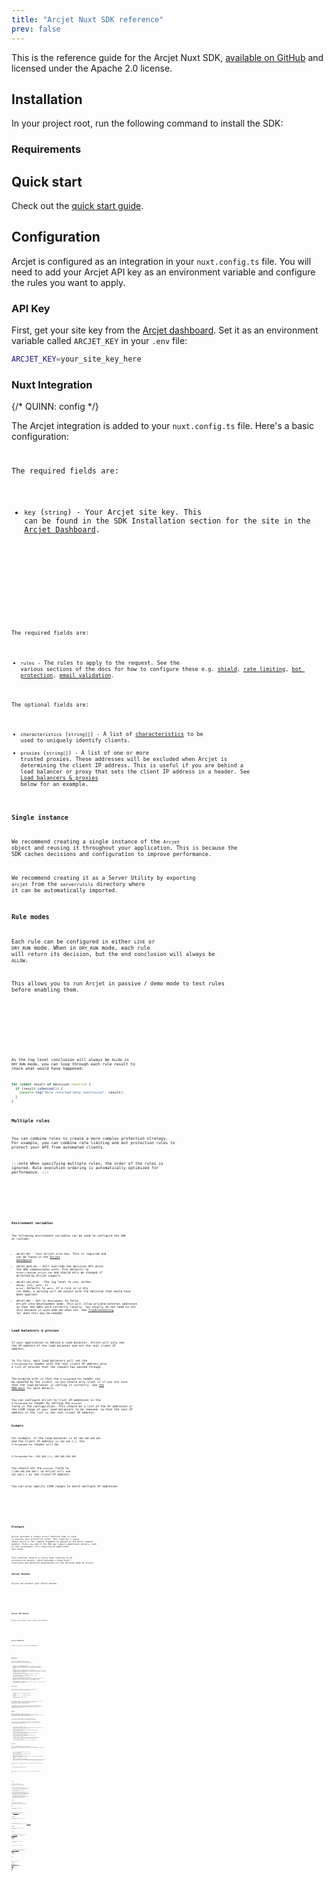 ```yaml
---
title: "Arcjet Nuxt SDK reference"
prev: false
---
```






[<SDKVersionNuxt />](https://www.npmjs.com/package/@arcjet/nuxt)

This is the reference guide for the Arcjet Nuxt SDK, [available on
GitHub](https://github.com/arcjet/arcjet-js) and licensed under the Apache 2.0
license.

<WhatIsArcjet />

## Installation

In your project root, run the following command to install the SDK:

<Installation showFrameworkSwitcher={false} />

### Requirements

<Requirements />

## Quick start

Check out the [quick start guide](/get-started?f=nuxt).

## Configuration

Arcjet is configured as an integration in your `nuxt.config.ts` file. You will
need to add your Arcjet API key as an environment variable and configure the
rules you want to apply.

### API Key

First, get your site key from the [Arcjet dashboard](https://app.arcjet.com).
Set it as an environment variable called `ARCJET_KEY` in your `.env` file:

```bash
ARCJET_KEY=your_site_key_here
```

### Nuxt Integration

{/* QUINN: config */}

The Arcjet integration is added to your `nuxt.config.ts` file. Here's a basic
configuration:

<Code
  code={removeTSCCommentDirectives(ConfigurationTS)}
  lang="ts"
  title="nuxt.config.ts"
/>

The required fields are:

- `key` (`string`) - Your Arcjet site key. This can be found in the SDK
  Installation section for the site in the [Arcjet
  Dashboard](https://app.arcjet.com).

<Tabs>
  <TabItem label="TS">
    <Code
      code={removeTSCCommentDirectives(ConfigurationInitTS)}
      title="server/utils/arcjet.ts"
      lang="ts"
    />
  </TabItem>
  <TabItem label="JS">
    <Code
      code={removeTSCCommentDirectives(ConfigurationInitJS)}
      title="server/utils/arcjet.js"
      lang="js"
    />
  </TabItem>
</Tabs>

The required fields are:

- `rules` - The rules to apply to the request. See the various sections of the
  docs for how to configure these e.g. [shield](/shield/reference?f=bun), [rate
  limiting](/rate-limiting/reference?f=bun), [bot
  protection](/bot-protection/reference?f=bun), [email
  validation](/email-validation/reference?f=bun).

The optional fields are:

- `characteristics` (`string[]`) - A list of
  [characteristics](/fingerprints#built-in-characteristics) to be used to
  uniquely identify clients.
- `proxies` (`string[]`) - A list of one or more trusted proxies. These
  addresses will be excluded when Arcjet is determining the client IP address.
  This is useful if you are behind a load balancer or proxy that sets the client
  IP address in a header. See [Load balancers &
  proxies](#load-balancers--proxies) below for an example.

### Single instance

We recommend creating a single instance of the `Arcjet` object and reusing it
throughout your application. This is because the SDK caches decisions and
configuration to improve performance.

We recommend creating it as a Server Utility by exporting `arcjet` from the
`server/utils` directory where it can be automatically imported.

### Rule modes

Each rule can be configured in either `LIVE` or `DRY_RUN` mode. When in
`DRY_RUN` mode, each rule will return its decision, but the end conclusion will
always be `ALLOW`.

This allows you to run Arcjet in passive / demo mode to test rules before
enabling them.

<Tabs>
  <TabItem label="TS">
    <Code
      code={removeTSCCommentDirectives(RuleModesConfigTS)}
      lang="ts"
      title="server/utils/arcjet.ts"
    />
  </TabItem>
  <TabItem label="JS">
    <Code
      code={removeTSCCommentDirectives(RuleModesConfigJS)}
      lang="js"
      title="server/utils/arcjet.js"
    />
  </TabItem>
</Tabs>

As the top level conclusion will always be `ALLOW` in `DRY_RUN` mode, you can
loop through each rule result to check what would have happened:

```ts
for (const result of decision.results) {
  if (result.isDenied()) {
    console.log("Rule returned deny conclusion", result);
  }
}
```

### Multiple rules

You can combine rules to create a more complex protection strategy. For example,
you can combine rate limiting and bot protection rules to protect your API from
automated clients.

:::note
When specifying multiple rules, the order of the rules is ignored. Rule
execution ordering is automatically optimized for performance.
:::

<Tabs>
  <TabItem label="TS">
    <Code
      code={removeTSCCommentDirectives(MultipleRulesTS)}
      lang="ts"
      title="server/utils/arcjet.ts"
    />
  </TabItem>
  <TabItem label="JS">
    <Code
      code={removeTSCCommentDirectives(MultipleRulesJS)}
      lang="js"
      title="server/utils/arcjet.js"
    />
  </TabItem>
</Tabs>

### Environment variables

The following environment variables can be used to configure the SDK at runtime:

- `ARCJET_KEY` - Your Arcjet site key. This is required and can be found in the
  [Arcjet dashboard](https://app.arcjet.com).
- `ARCJET_BASE_URL` - Will override the decision API which the SDK communicates
  with. This defaults to `https://decide.arcjet.com` and should only be changed
  if directed by Arcjet support.
- `ARCJET_LOG_LEVEL` - The log level to use, either `debug`, `info`, `warn`, or
  `error`. Defaults to `warn`. If a rule is in dry run mode, a warning will be
  output with the decision that would have been applied.
- `ARCJET_ENV` - Set to `development` to force Arcjet into development mode.
  This will allow private/internal addresses so that the SDKs work correctly
  locally. You usually do not need to set this because it uses `NODE_ENV` when
  set. See
  [Troubleshooting](/troubleshooting#generatefingerprint-ip-is-empty--failed_precondition-client-ip-not-provided)
  for when this may be needed.

### Load balancers & proxies

If your application is behind a load balancer, Arcjet will only see the IP
address of the load balancer and not the real client IP address.

To fix this, most load balancers will set the `X-Forwarded-For` header with the
real client IP address plus a list of proxies that the request has passed
through.

The problem with is that the `X-Forwarded-For` header can be spoofed by the
client, so you should only trust it if you are sure that the load balancer is
setting it correctly. See [the MDN
docs](https://developer.mozilla.org/en-US/docs/Web/HTTP/Headers/X-Forwarded-For)
for more details.

You can configure Arcjet to trust IP addresses in the `X-Forwarded-For` header
by setting the `proxies` field in the configuration. This should be a list of
the IP addresses or the CIDR range of your load balancers to be removed, so that
the last IP address in the list is the real client IP address.

#### Example

For example, if the load balancer is at `100.100.100.100` and the client IP
address is `192.168.1.1`, the `X-Forwarded-For` header will be:

```http
X-Forwarded-For: 192.168.1.1, 100.100.100.100
```

You should set the `proxies` field to `["100.100.100.100"]` so Arcjet will use
`192.168.1.1` as the client IP address.

You can also specify CIDR ranges to match multiple IP addresses.

<Tabs>
  <TabItem label="TS">
    <Code
      code={removeTSCCommentDirectives(ProxiesConfigTS)}
      lang="ts"
      title="server/utils/arcjet.ts"
    />
  </TabItem>
  <TabItem label="JS">
    <Code
      code={removeTSCCommentDirectives(ProxiesConfigJS)}
      lang="js"
      title="server/utils/arcjet.js"
    />
  </TabItem>
</Tabs>

## Protect

Arcjet provides a single `protect` function that is used to execute your
protection rules. This requires a `request` object which is the request
argument as passed to the Astro request handler. Rules you add to the SDK may
require additional details, such as the `validateEmail` rule requiring an
additional `email` prop.

This function returns a `Promise` that resolves to an `ArcjetDecision` object,
which provides a high-level conclusion and detailed explanations of the decision
made by Arcjet.

### Server Routes

Arcjet can protect your Server Routes.

<Tabs>
  <TabItem label="TS">
    <Code
      code={removeTSCCommentDirectives(ServerRoutesTS)}
      lang="ts"
      title="server/routes/protected.get.ts"
    />
  </TabItem>
  <TabItem label="JS">
    <Code
      code={removeTSCCommentDirectives(ServerRoutesJS)}
      lang="js"
      title="server/routes/protected.get.js"
    />
  </TabItem>
</Tabs>

### Server API Routes

Arcjet can protect your Server API Routes.

<Tabs>
  <TabItem label="TS">
    <Code
      code={removeTSCCommentDirectives(ServerAPIRoutesTS)}
      lang="ts"
      title="server/api/protected.post.ts"
    />
  </TabItem>
  <TabItem label="JS">
    <Code
      code={removeTSCCommentDirectives(ServerAPIRoutesJS)}
      lang="js"
      title="server/api/protected.post.js"
    />
  </TabItem>
</Tabs>

### Server Middleware

Arcjet can protect your Server Middleware.

<Tabs>
  <TabItem label="TS">
    <Code
      code={removeTSCCommentDirectives(ServerMiddlewareTS)}
      lang="ts"
      title="server/middleware/protect.ts"
    />
  </TabItem>
  <TabItem label="JS">
    <Code
      code={removeTSCCommentDirectives(ServerMiddlewareJS)}
      lang="js"
      title="server/middleware/protect.js"
    />
  </TabItem>
</Tabs>

## Decision

The `protect` function function returns a `Promise` that resolves to an
`ArcjetDecision` object. This contains the following properties:

- `id` (`string`) - The unique ID for the request. This can be used to look up
  the request in the Arcjet dashboard. It is prefixed with `req_` for decisions
  involving the Arcjet cloud API. For decisions taken locally, the prefix is
  `lreq_`.
- `conclusion` (`"ALLOW" | "DENY" | "CHALLENGE" | "ERROR"`) - The final
  conclusion based on evaluating each of the configured rules. If you wish to
  accept Arcjet's recommended action based on the configured rules then you can
  use this property.
- `reason` (`ArcjetReason`) - An object containing more detailed
  information about the conclusion.
- `results` (`ArcjetRuleResult[]`) - An array of `ArcjetRuleResult` objects
  containing the results of each rule that was executed.
- `ttl` (`uint32`) - The time-to-live for the decision in seconds. This is the
  time that the decision is valid for. After this time, the decision will be
  re-evaluated. The SDK automatically caches `DENY` decisions for the length of
  the TTL.
- `ip` (`ArcjetIpDetails`) - An object containing Arcjet's analysis of the
  client IP address. See IP analysis below for more information.

### Conclusion

The `ArcjetDecision` object has the following methods that should be used to
check the conclusion:

- `isAllowed()` (`bool`) - The request should be allowed.
- `isDenied()` (`bool`) - The request should be denied.
- `isErrored()` (`bool`) - There was an unrecoverable error.

The conclusion will be the highest-severity finding when evaluating the configured
rules. `"DENY"` is the highest severity, followed by `"CHALLENGE"`, then `"ERROR"` and
finally `"ALLOW"` as the lowest severity.

For example, when a bot protection rule returns an error and a validate email
rule returns a deny, the overall conclusion would be deny. To access the error
you would have to use the `results` property on the decision.

### Reason

The `reason` property of the `ArcjetDecision` object contains an `ArcjetReason`
object which provides more detailed information about the conclusion. This is
the final decision reason and is based on the configured rules.

The `ArcjetReason` object has the following methods that can be used to check
which rule caused the conclusion:

It will always be the highest-priority rule that produced that conclusion,
to inspect other rules consider iterating over the `results` property on the decision.

- `isBot()` (`bool`) - Returns `true` if the bot protection rules have been
  applied and the request was considered to have been made by a bot.
- `isEmail()` (`bool`) - Returns `true` if the email rules have been applied and
  the email address has a problem.
- `isRateLimit()` (`bool`) - Returns `true` if the rate limit rules have been
  applied and the request has exceeded the rate limit.
- `isSensitiveInfo()` (`bool`) - Returns `true` if sensitive info rules have
  been applied and sensitive info has been detected.
- `isShield()` (`bool`) - Returns `true` if the shield rules have been applied
  and the request is suspicious based on analysis by Arcjet Shield WAF.
- `isError()` (`bool`) - Returns `true` if there was an error processing the
  request.

### Results

The `results` property of the `ArcjetDecision` object contains an array of
`ArcjetRuleResult` objects. There will be one for each configured rule so you
can inspect the individual results:

- `id` (`string`) - The ID of the rule result. Not yet implemented.
- `state` (`ArcjetRuleState`) - Whether the rule was executed or not.
- `conclusion` (`ArcjetConclusion`) - The conclusion of the rule. This will be
  one of the above conclusions: `ALLOW`, `DENY`, `CHALLENGE`, or `ERROR`.
- `reason` (`ArcjetReason`) - An object containing more detailed information
  about the conclusion for this rule. Each rule type has its own reason object
  with different properties.

You can iterate through the results and check the conclusion for each rule.

```ts
for (const result of decision.results) {
  console.log("Rule Result", result);
}
```

This example will log the full result as well as each rate limit rule:

<Tabs>
  <TabItem label="TS">
    <Code
      code={removeTSCCommentDirectives(DecisionLogConfigTS)}
      lang="ts"
      title="server/utils/arcjet.ts"
    />
    <Code
      code={removeTSCCommentDirectives(DecisionLogTS)}
      lang="ts"
      title="server/api/protected.get.ts"
    />
  </TabItem>
  <TabItem label="JS">
    <Code
      code={removeTSCCommentDirectives(DecisionLogConfigJS)}
      lang="js"
      title="server/utils/arcjet.js"
    />
    <Code
      code={removeTSCCommentDirectives(DecisionLogJS)}
      lang="ts"
      title="server/api/protected.get.js"
    />
  </TabItem>
</Tabs>

#### Rule state

The `state` property of the `ArcjetRuleResult` object is an `ArcjetRuleState`.
Each rule is evaluated individually and can be in one of the following states:

- `DRY_RUN` - The rule was executed in dry run mode. This means that the rule
  was executed but the conclusion was not applied to the request. This is useful
  for testing rules before enabling them.
- `RUN` - The rule was executed and the conclusion was applied to the request.
- `NOT_RUN` - The rule was not executed. This can happen if another rule has
  already reached a conclusion that applies to the request. For example, if a
  rate limit rule is configured then these are evaluated before all other rules.
  If the client has reached the maximum number of requests then other rules will
  not be evaluated.
- `CACHED` - The rule was not executed because the previous result was cached.
  Results are cached when the decision conclusion is `DENY`. Subsequent requests
  from the same client will not be evaluated against the rule until the cache
  expires.

#### Rule reason

The `reason` property of the `ArcjetRuleResult` object contains an
`ArcjetReason` object which provides more detailed information about the
conclusion for that configured rule.

##### Shield

The `ArcjetReason` object for shield rules has the following properties:

```ts
shieldTriggered: boolean;
```

{/* TODO(#): Uncomment once nuxt shield docs are done */}
{/* See the [shield documentation](/shield/reference?f=nuxt) for more information */}
{/* about these properties. */}

##### Bot protection

The `ArcjetReason` object for bot protection rules has the following properties:

```ts
allowed: string[];
denied: string[];
```

Each of the `allowed` and `denied` arrays contains the identifiers of the bots
allowed or denied from our [full list of bots](https://arcjet.com/bot-list).

##### Rate limiting

The `ArcjetReason` object for rate limiting rules has the following properties:

```ts
max: number;
remaining: number;
window: number;
reset: number;
```

{/* TODO(#): Uncomment once nuxt rate limit docs are done */}
{/* See the [rate limiting documentation](/rate-limiting/reference?f=nuxt) for more */}
{/* information about these properties. */}

##### Email validation & verification

The `ArcjetReason` object for email rules has the following properties:

```ts
emailTypes: ArcjetEmailType[];
```

An `ArcjetEmailType` is one of the following strings:

```ts
"DISPOSABLE" | "FREE" | "NO_MX_RECORDS" | "NO_GRAVATAR" | "INVALID";
```

{/* TODO(#): Uncomment once nuxt email validation docs are done */}
{/* See the [email validation documentation](/email-validation/reference?f=nuxt) for */}
{/* more information about these properties. */}

### IP analysis

<IPAnalysis />

#### Example

<Tabs>
  <TabItem label="TS">
    <Code
      code={removeTSCCommentDirectives(DecisionLogConfigTS)}
      lang="ts"
      title="server/utils/arcjet.ts"
    />
    <Code
      code={removeTSCCommentDirectives(DecisionLogTS)}
      lang="ts"
      title="server/api/protected.get.ts"
    />
  </TabItem>
  <TabItem label="JS">
    <Code
      code={removeTSCCommentDirectives(DecisionLogConfigJS)}
      lang="js"
      title="server/utils/arcjet.js"
    />
    <Code
      code={removeTSCCommentDirectives(DecisionLogJS)}
      lang="ts"
      title="server/api/protected.get.js"
    />
  </TabItem>
</Tabs>

For the IP address `8.8.8.8` you might get the following response. Only the
fields we have data for will be returned:

```json
{
  "name": "Hello United States!",
  "ip": {
    "country": "US",
    "countryName": "United States",
    "continent": "NA",
    "continentName": "North America",
    "asn": "AS15169",
    "asnName": "Google LLC",
    "asnDomain": "google.com"
  }
}
```

## Error handling

Arcjet is designed to fail open so that a service issue or misconfiguration does
not block all requests. The SDK will also time out and fail open after 1000ms
when `NODE_ENV` or `ARCJET_ENV` is `development` and 500ms otherwise. However,
in most cases, the response time will be less than 20-30ms.

If there is an error condition when processing the rule, Arcjet will return an
`ERROR` result for that rule and you can check the `message` property on the rule's
error result for more information.

If all other rules that were run returned an `ALLOW` result, then the final Arcjet
conclusion will be `ERROR`.

<Tabs>
  <TabItem label="TS">
    <Code
      code={removeTSCCommentDirectives(ErrorHandlingTS)}
      lang="ts"
      title="server/api/protected.get.ts"
    />
  </TabItem>
  <TabItem label="JS">
    <Code
      code={removeTSCCommentDirectives(ErrorHandlingJS)}
      lang="js"
      title="server/api/protected.get.js"
    />
  </TabItem>
</Tabs>

The [@arcjet/inspect](https://www.npmjs.com/@arcjet/inspect) package provides
utilities for dealing with common errors.

<Tabs>
  <TabItem label="TS">
    <Code
      code={removeTSCCommentDirectives(ErrorInspectTS)}
      lang="ts"
      title="server/api/protected.get.ts"
    />
  </TabItem>
  <TabItem label="JS">
    <Code
      code={removeTSCCommentDirectives(ErrorInspectJS)}
      lang="js"
      title="server/api/protected.get.js"
    />
  </TabItem>
</Tabs>

## Ad hoc rules

Sometimes it is useful to add additional protection via a rule based on the
logic in your handler; however, you usually want to inherit the rules, cache,
and other configuration from our primary SDK. This can be achieved using the
`withRule` function which accepts an ad-hoc rule and can be chained to add
multiple rules. It returns an augmented client with the specialized `protect`
function.

<Tabs>
  <TabItem label="TS">
    <Code
      code={removeTSCCommentDirectives(WithRuleTS)}
      lang="ts"
      title="server/api/protected.get.ts"
    />
  </TabItem>
  <TabItem label="JS">
    <Code
      code={removeTSCCommentDirectives(WithRuleJS)}
      lang="js"
      title="server/api/protected.get.js"
    />
  </TabItem>
</Tabs>

## IP address detection

Arcjet will automatically detect the IP address of the client making the request
based on the context provided. The implementation is open source in our
[@arcjet/ip package](https://github.com/arcjet/arcjet-js/blob/main/ip).

In development environments (`NODE_ENV === "development"` or
`ARCJET_ENV === "development"`), we allow private/internal addresses so that the
SDKs work correctly locally.

## Client override

The default client can be overridden. If no client is specified, a default one
will be used. Generally you should not need to provide a client - the Arcjet
Astro SDK will automatically handle this for you.

<Tabs>
  <TabItem label="TS">
    <Code
      code={removeTSCCommentDirectives(ClientOverrideTS)}
      lang="ts"
      title="server/utils/arcjet.ts"
    />
  </TabItem>
  <TabItem label="JS">
    <Code
      code={removeTSCCommentDirectives(ClientOverrideJS)}
      lang="js"
      title="server/utils/arcjet.js"
    />
  </TabItem>
</Tabs>

## Version support

### Node

<NodeVersions />

### Nuxt

Arcjet supports Nuxt 4.

[Technical support](/support) is provided for the current major
version of the Arcjet SDK for all users and for the current and previous major
versions for paid users. We will provide security fixes for the current and
previous major versions.

<Comments />
